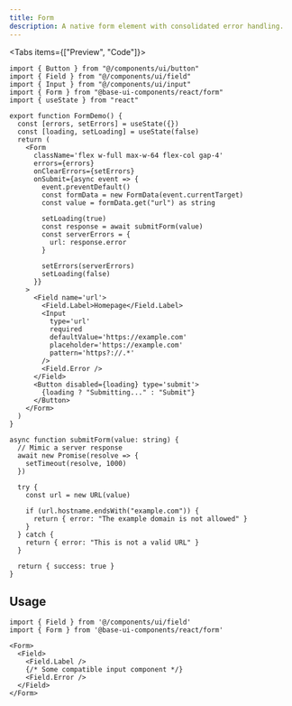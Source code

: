 ```yaml
---
title: Form
description: A native form element with consolidated error handling.
---
```



<Tabs items={["Preview", "Code"]}>
  <ComponentDemoPreview>
    <FormDemo/>
  </ComponentDemoPreview>
  ```tsx tab="Code"
  import { Button } from "@/components/ui/button"
  import { Field } from "@/components/ui/field"
  import { Input } from "@/components/ui/input"
  import { Form } from "@base-ui-components/react/form"
  import { useState } from "react"

  export function FormDemo() {
    const [errors, setErrors] = useState({})
    const [loading, setLoading] = useState(false)
    return (
      <Form
        className='flex w-full max-w-64 flex-col gap-4'
        errors={errors}
        onClearErrors={setErrors}
        onSubmit={async event => {
          event.preventDefault()
          const formData = new FormData(event.currentTarget)
          const value = formData.get("url") as string

          setLoading(true)
          const response = await submitForm(value)
          const serverErrors = {
            url: response.error
          }

          setErrors(serverErrors)
          setLoading(false)
        }}
      >
        <Field name='url'>
          <Field.Label>Homepage</Field.Label>
          <Input
            type='url'
            required
            defaultValue='https://example.com'
            placeholder='https://example.com'
            pattern='https?://.*'
          />
          <Field.Error />
        </Field>
        <Button disabled={loading} type='submit'>
          {loading ? "Submitting..." : "Submit"}
        </Button>
      </Form>
    )
  }

  async function submitForm(value: string) {
    // Mimic a server response
    await new Promise(resolve => {
      setTimeout(resolve, 1000)
    })

    try {
      const url = new URL(value)

      if (url.hostname.endsWith("example.com")) {
        return { error: "The example domain is not allowed" }
      }
    } catch {
      return { error: "This is not a valid URL" }
    }

    return { success: true }
  }
  ```
</Tabs>

## Usage

```tsx
import { Field } from '@/components/ui/field'
import { Form } from '@base-ui-components/react/form'
```

```tsx
<Form>
  <Field>
    <Field.Label />
    {/* Some compatible input component */}
    <Field.Error />
  </Field>
</Form>
```
